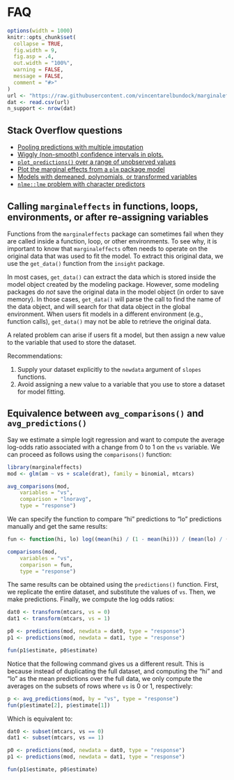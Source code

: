 
# FAQ 


```r
options(width = 1000)
knitr::opts_chunk$set(
  collapse = TRUE,
  fig.width = 9,
  fig.asp = .4,
  out.width = "100%",
  warning = FALSE,
  message = FALSE,
  comment = "#>"
)
url <- "https://raw.githubusercontent.com/vincentarelbundock/marginaleffects/main/data-raw/supported_models.csv"
dat <- read.csv(url)
n_support <- nrow(dat)
```

## Stack Overflow questions

* [Pooling predictions with multiple imputation](https://stackoverflow.com/questions/77686706/how-to-pool-average-predictions-from-a-multinomial-regression-per-category-in-r/77688581#77688581)
* [Wiggly (non-smooth) confidence intervals in plots.](https://stackoverflow.com/questions/77556969/wiggly-confidence-interval-with-marginaleffectsplot-slopes/77620185#77620185)
* [`plot_predictions()` over a range of unobserved values](https://stackoverflow.com/questions/72723687/plot-cap-response-curve-for-counterfactual-data)
* [Plot the marginal effects from a `plm` package model](https://stackoverflow.com/questions/73126378/marginal-effects-plot-of-plm/73127507#73127507)
* [Models with demeaned, polynomials, or transformed variables](https://stackoverflow.com/questions/73303108/marginal-effects-for-de-meaned-polynomials-in-mixed-models/73305398#73305398)
* [`nlme::lme` problem with character predictors](https://stackoverflow.com/questions/77516330/marginaleffects-package-refuses-service-with-nlme/77517278#77517278)


## Calling `marginaleffects` in functions, loops, environments, or after re-assigning variables

Functions from the `marginaleffects` package can sometimes fail when they are called inside a function, loop, or other environments. To see why, it is important to know that `marginaleffects` often needs to operate on the original data that was used to fit the model. To extract this original data, we use the `get_data()` function from the `insight` package.

In most cases, `get_data()` can extract the data which is stored inside the model object created by the modeling package. However, some modeling packages do *not* save the original data in the model object (in order to save memory). In those cases, `get_data()` will parse the call to find the name of the data object, and will search for that data object in the global environment. When users fit models in a different environment (e.g., function calls), `get_data()` may not be able to retrieve the original data.

A related problem can arise if users fit a model, but then assign a new value to the variable that used to store the dataset.

Recommendations:

1. Supply your dataset explicitly to the `newdata` argument of `slopes` functions.
2. Avoid assigning a new value to a variable that you use to store a dataset for model fitting.



## Equivalence between `avg_comparisons()` and `avg_predictions()`

Say we estimate a simple logit regression and want to compute the average log-odds ratio associated with a change from 0 to 1 on the `vs` variable. We can proceed as follows using the `comparisons()` function:

```r
library(marginaleffects)
mod <- glm(am ~ vs + scale(drat), family = binomial, mtcars)

avg_comparisons(mod,
    variables = "vs",
    comparison = "lnoravg",
    type = "response")
```

We can specify the function to compare "hi" predictions to "lo" predictions manually and get the same results:


```r
fun <- function(hi, lo) log((mean(hi) / (1 - mean(hi))) / (mean(lo) / (1 - mean(lo))))

comparisons(mod,
    variables = "vs",
    comparison = fun,
    type = "response")
```

The same results can be obtained using the `predictions()` function. First, we replicate the entire dataset, and substitute the values of `vs`. Then, we make predictions. Finally, we compute the log odds ratios:

```r
dat0 <- transform(mtcars, vs = 0)
dat1 <- transform(mtcars, vs = 1)

p0 <- predictions(mod, newdata = dat0, type = "response")
p1 <- predictions(mod, newdata = dat1, type = "response")

fun(p1$estimate, p0$estimate)
```

Notice that the following command gives us a different result. This is because instead of duplicating the full dataset, and computing the "hi" and "lo" as the mean predictions over the full data, we only compute the averages on the subsets of rows where `vs` is 0 or 1, respectively:

```r
p <- avg_predictions(mod, by = "vs", type = "response")
fun(p$estimate[2], p$estimate[1])
```

Which is equivalent to:

```r
dat0 <- subset(mtcars, vs == 0)
dat1 <- subset(mtcars, vs == 1)

p0 <- predictions(mod, newdata = dat0, type = "response")
p1 <- predictions(mod, newdata = dat1, type = "response")

fun(p1$estimate, p0$estimate)
```